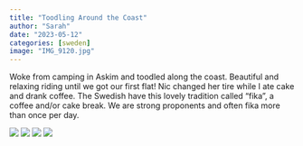 ```yaml
---
title: "Toodling Around the Coast"
author: "Sarah"
date: "2023-05-12"
categories: [sweden]
image: "IMG_9120.jpg"
---
```


Woke from camping in Askim and toodled along the coast. Beautiful and relaxing riding until we got our first flat! Nic changed her tire while I ate cake and drank coffee. The Swedish have this lovely tradition called “fika”, a coffee and/or cake break. We are strong proponents and often fika more than once per day.

![](IMG_9120.jpg)
![](IMG_9124.jpg)
![](IMG_9126.jpg)
![](IMG_9135.jpg)
